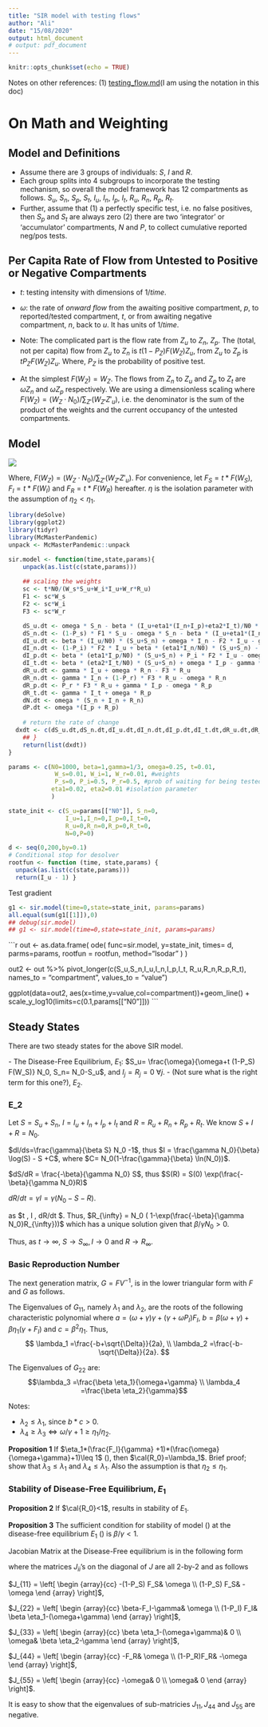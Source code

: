```yaml
---
title: "SIR model with testing flows"
author: "Ali"
date: "15/08/2020"
output: html_document
# output: pdf_document
---
```



```r
knitr::opts_chunk$set(echo = TRUE)
```

Notes on other references: (1) [testing_flow.md](testing_flow.md)(I am using the notation in this doc)

# On Math and Weighting

## Model and Definitions

- Assume there are 3 groups of individuals: $S$, $I$ and $R$.
- Each group splits into 4 subgroups to incorporate the testing mechanism, so overall the model framework has 12 compartments as follows. $S_u,$ $S_n$, $S_p$, $S_t$, $I_u$, $I_n$, $I_p$, $I_t$, $R_u$, $R_n$, $R_p$, $R_t$.
- Further, assume that (1) a perfectly specific test, i.e. no false positives, then $S_p$ and $S_t$ are always zero (2) there are two 'integrator' or 'accumulator' compartments, $N$ and $P$, to collect cumulative reported neg/pos tests. 

## Per Capita Rate of Flow from Untested to Positive or Negative Compartments

- $t$: testing intensity with dimensions of $1/time$.
- $\omega$: the rate of *onward flow* from the awaiting positive compartment, $p$, to reported/tested compartment, $t$, or from awaiting negative compartment, $n$, back to $u$.  It has units of $1/time$.

- Note: The complicated part is the flow rate from $Z_u$ to $Z_n$, $Z_p$.  The (total, not per capita) flow from $Z_u$ to $Z_n$ is $t (1-P_Z) F(W_Z) Z_u$, from $Z_u$ to $Z_p$ is $t P_Z F(W_Z) Z_u$. Where, $P_Z$ is the probability of positive test.  

- At the simplest $F(W_Z)=W_Z$.  The flows from $Z_n$ to $Z_u$ and $Z_p$ to $Z_t$ are $\omega Z_n$ and $\omega Z_p$ respectively. We are using a dimensionless scaling where $F(W_Z) = (W_Z \cdot N_0)/\sum_{Z'} \left( W_{Z'} {Z'}_{u} \right)$, i.e. the denominator is the sum of the product of the weights and the current occupancy of the untested compartments.

## Model

![](../inst/pix/sir_test1.jpg)


\begin{align}
\label{mod:1}
1)\  d S_u/dt &= \omega S_n -\beta \frac{(I_u+\eta_1 I_n+\eta_1 I_p+ \eta_2 I_t)}{N_0} S_u - t (1-P_S) F(W_s) S_u \\
2)\ d S_n/dt &= t (1-P_S) F(W_S) S_u - \omega S_n - \beta \frac{(I_u+\eta_1 I_n+\eta_1 I_p+ \eta_2 I_t)}{N_0} S_n   \\
3)\ d I_u/dt &= \beta (I_u/N_0) (S_u+S_n) -t F(W_I) I_u + \omega I_n  - \gamma I_u  \\
4)\ d I_n/dt &= \beta (\eta_1 I_n/N_0) (S_u+S_n) +t (1-P_I) F(W_I) I_u - \omega I_n -\gamma I_n \\
5)\ d I_p/dt &= \beta (\eta_1 I_p/N_0) (S_u+S_n) + t P_I F(W_I) I_u - \omega I_p -\gamma I_p \\
6)\ d I_t/dt &= \beta (\eta_2 I_t/N_0) (S_u+S_n) + \omega I_p - \gamma I_t  \\
7)\ d R_u/dt &= \gamma I_u + \omega R_n - t F(W_R) R_u  \\
8)\ d R_n/dt &= \gamma I_n + t (1-P_R) F(W_R) R_u - \omega R_n  \\
9)\ d R_p/dt &= t P_R F(W_R) R_u + \gamma I_p - \omega R_p  \\
10)\ d R_t/dt &= \gamma I_t + \omega R_p  \\
11)\ dN/dt &= \omega (S_n + I_n + R_n)   \\
12)\ dP/dt &= \omega(I_p + R_p).
\end{align}

Where, $F(W_Z) = (W_Z \cdot N_0)/\sum_{Z'} \left( W_{Z'} {Z'}_{u} \right)$.
For convenience, let $F_S=t*F(W_S), F_I=t*F(W_I)$ and $F_R=t*F(W_R)$ hereafter. 
$\eta$ is the isolation parameter with the assumption of $\eta_2<\eta_1$.

```r
library(deSolve)
library(ggplot2)
library(tidyr)
library(McMasterPandemic)
unpack <- McMasterPandemic::unpack

```

```r
sir.model <- function(time,state,params){
    unpack(as.list(c(state,params)))
  
    ## scaling the weights
    sc <- t*N0/(W_s*S_u+W_i*I_u+W_r*R_u)
    F1 <- sc*W_s
    F2 <- sc*W_i
    F3 <- sc*W_r

    dS_u.dt <- omega * S_n - beta * (I_u+eta1*(I_n+I_p)+eta2*I_t)/N0 * S_u - (1-P_s) * F1 * S_u
    dS_n.dt <- (1-P_s) * F1 * S_u - omega * S_n - beta * (I_u+eta1*(I_n+I_p)+eta2*I_t)/N0 * S_n
    dI_u.dt <- beta * (I_u/N0) * (S_u+S_n) + omega * I_n - F2 * I_u - gamma * I_u
    dI_n.dt <- (1-P_i) * F2 * I_u + beta * (eta1*I_n/N0) * (S_u+S_n) - omega * I_n - gamma * I_n
    dI_p.dt <- beta * (eta1*I_p/N0) * (S_u+S_n) + P_i * F2 * I_u - omega * I_p - gamma * I_p 
    dI_t.dt <- beta * (eta2*I_t/N0) * (S_u+S_n) + omega * I_p - gamma * I_t 
    dR_u.dt <- gamma * I_u + omega * R_n - F3 * R_u  
    dR_n.dt <- gamma * I_n + (1-P_r) * F3 * R_u - omega * R_n
    dR_p.dt <- P_r * F3 * R_u + gamma * I_p - omega * R_p
    dR_t.dt <- gamma * I_t + omega * R_p
    dN.dt <- omega * (S_n + I_n + R_n)
    dP.dt <- omega *(I_p + R_p)
    
    # return the rate of change
  dxdt <- c(dS_u.dt,dS_n.dt,dI_u.dt,dI_n.dt,dI_p.dt,dI_t.dt,dR_u.dt,dR_n.dt,dR_p.dt,dR_t.dt,dN.dt,dP.dt)
    ## }
    return(list(dxdt))
}

```

```r
params <- c(N0=1000, beta=1,gamma=1/3, omega=0.25, t=0.01, 
             W_s=0.01, W_i=1, W_r=0.01, #weights
             P_s=0, P_i=0.5, P_r=0.5, #prob of waiting for being tested positive
            eta1=0.02, eta2=0.01 #isolation parameter   
            )

state_init <- c(S_u=params[["N0"]], S_n=0,
                I_u=1,I_n=0,I_p=0,I_t=0,
                R_u=0,R_n=0,R_p=0,R_t=0,
                N=0,P=0)

d <- seq(0,200,by=0.1)
# Conditional stop for desolver
rootfun <- function (time, state,params) { 
  unpack(as.list(c(state,params)))
  return(I_u - 1) }
```

Test gradient
```r
g1 <- sir.model(time=0,state=state_init, params=params)
all.equal(sum(g1[[1]]),0)
## debug(sir.model)
## g1 <- sir.model(time=0,state=state_init, params=params)
```


```r
out <- as.data.frame(
  ode(
    func=sir.model,
    y=state_init,
    times= d, 
    parms=params,
    rootfun = rootfun, 
    method="lsodar"
  )
)

out2 <- out %>%
  pivot_longer(c(S_u,S_n,I_u,I_n,I_p,I_t, R_u,R_n,R_p,R_t), names_to = "compartment", values_to = "value")

ggplot(data=out2, aes(x=time,y=value,col=compartment))+geom_line() +
  scale_y_log10(limits=c(0.1,params[["N0"]]))
    ```

## Steady States

There are two steady states for the above SIR model.

\label{exp:dfe}
- The Disease-Free Equilibrium, $E_1$: $S_u= \frac{\omega}{\omega+t (1-P_S) F(W_S)} N_0, S_n= N_0-S_u$, and $I_j=R_j=0 \ \forall j$.
- (Not sure what is the right term for this one?), $E_2$.

### E_2

Let $S=S_u + S_n$, $I=I_u + I_n + I_p + I_t$ and $R=R_u + R_n + R_p + R_t$.
We know $S+I+R=N_0$.

$dI/ds=\frac{\gamma}{\beta S} N_0 -1$, thus $I = \frac{\gamma N_0}{\beta} \log(S) - S +C$, where $C= N_0(1-\frac{\gamma}{\beta} \ln(N_0))$.

$dS/dR = \frac{-\beta}{\gamma N_0} S$, thus $S(R) = S(0) \exp(\frac{-\beta}{\gamma N_0}R)$

$dR/dt=\gamma I = \gamma (N_0-S-R)$.

as $t \rightarrow \infty, I \rightarrow 0,  dR/dt \rightarrow 0 $. Thus, $R_{\infty} = N_0 ( 1-\exp(\frac{-\beta}{\gamma N_0}R_{\infty}))$ which has a unique solution given that $\beta/\gamma N_0 >0$.

Thus, as $t \rightarrow \infty$, $S \rightarrow S_{\infty}, I \rightarrow 0$ and $R \rightarrow R_{\infty}$. 

### Basic Reproduction Number

The next generation matrix, $G = F V^{-1}$, is in the lower triangular form with $F$ and $G$ as follows.

\begin{equation}\label{FV}
F= \left[ \begin {array}{cccc} \beta&0&0&0\\ 
 0&\beta\,\eta_{{1}}&0&0\\ 0&0&\beta\,\eta_{{1}}&0\\ 
 0&0&0&\beta\,\eta_{{2}}
 \end {array} \right], 
 V=
 \left[ \begin {array}{cccc}  F_I+\gamma&-\omega&0&0\\
-\left( 1- P_I \right)  F_I&\omega+\gamma&0&0\\ 
-P_I F_I&0&\omega+\gamma&0\\ 
0&0&-\omega&\gamma 
\end {array} \right],
\end{equation}

\begin{equation}
G = \left[ \begin {array}{cc} 
G_{11}&0 \\
G_{21}&G_{22} 
\end {array} \right], \text{ where } \\
G_{11} =\frac{1}{\gamma(\omega+\gamma)+F_I (\gamma+\omega P_I)} 
\left[ \begin {array}{cc}
\beta (\omega+\gamma) & \beta \omega \\
\beta \eta_1 F_I (1-P_I) & \beta \eta_1 (\gamma +F_I)
\end {array} \right],
\\ 
G_{22} =
\left[ \begin {array}{cc}
\frac{\beta \eta_1}{\omega+\gamma} & 0\\
\frac{\beta \eta_2 \omega}{\gamma(\omega+\gamma)} & \frac{\beta \eta_2}{\gamma}.
\end {array} \right]
\end{equation}

The Eigenvalues of $G_{11}$, namely $\lambda_1$ and $\lambda_2$, are the roots of the following characteristic polynomial
\begin{equation}
\label{eq:ch4}
a\lambda^2+b\lambda+c=0   
\end{equation}
where
$a=(\omega+\gamma)\gamma+(\gamma+\omega P_I)F_I$,
$b=\beta (\omega+\gamma) + \beta \eta_1 (\gamma + F_I)$ and
$c= \beta^2 \eta_1$. Thus,
$$
\lambda_1 =\frac{-b+\sqrt{\Delta}}{2a}, \\
\lambda_2 =\frac{-b-\sqrt{\Delta}}{2a}.
$$

The Eigenvalues of $G_{22}$ are:
$$\lambda_3 =\frac{\beta \eta_1}{\omega+\gamma} \\
\lambda_4 =\frac{\beta \eta_2}{\gamma}$$

Notes:

- $\lambda_2 \leq \lambda_1$, since $b*c>0$.
- $\lambda_4 \geq \lambda_3 \iff \omega/\gamma+1 \geq \eta_1/\eta_2$.

**Proposition 1**
If $\eta_1*(\frac{F_I}{\gamma} +1)*(\frac{\omega}{\omega+\gamma}+1)\leq 1$ (\label{cond:1}), then $\cal{R_0}=\lambda_1$.
Brief proof; show that $\lambda_3\leq\lambda_1$ and $\lambda_4\leq\lambda_1$. Also the assumption is that $\eta_2\leq\eta_1$.

### Stability of Disease-Free Equilibrium, $E_1$
**Proposition 2**
If $\cal{R_0}<1$, results in stability of $E_1$.

**Proposition 3**
The sufficient condition for stability of model (\ref{mod:1}) at the disease-free equilibrium $E_1$ (\ref{exp:dfe}) is $\beta/\gamma<1$.

Jacobian Matrix at the Disease-Free equilibrium is in the following form

\begin{equation}
\label{matrix:Jac}
J = \left[ \begin {array}{ccccc} 
J_{11}&0&0&0&0 \\
0&J_{22}&0&0&0 \\
0&0&J_{33}&0&0 \\
0&0&0&J_{44}&0 \\
0&0&0&0&J_{55} \\
\end {array} \right],
\end{equation}

where the matrices $J_{ii}$'s on the diagonal of $J$ are all 2-by-2 and as follows

$J_{11} = \left[ \begin {array}{cc} 
-(1-P_S) F_S& \omega \\
(1-P_S) F_S& -\omega
\end {array} \right]$, 

$J_{22} = \left[ \begin {array}{cc} 
\beta-F_I-\gamma& \omega \\
(1-P_I) F_I& \beta \eta_1-(\omega+\gamma)
\end {array} \right]$, 

$J_{33} = \left[ \begin {array}{cc} 
\beta \eta_1-(\omega+\gamma)& 0 \\
\omega& \beta \eta_2-\gamma
\end {array} \right]$, 

$J_{44} = \left[ \begin {array}{cc} 
-F_R& \omega \\
(1-P_R)F_R& -\omega  
\end {array} \right]$, 

$J_{55} = \left[ \begin {array}{cc} 
-\omega& 0 \\
\omega& 0  
\end {array} \right]$.

It is easy to show that the eigenvalues of sub-matricies $J_{11}, J_{44}$ and $J_{55}$ are negative.








